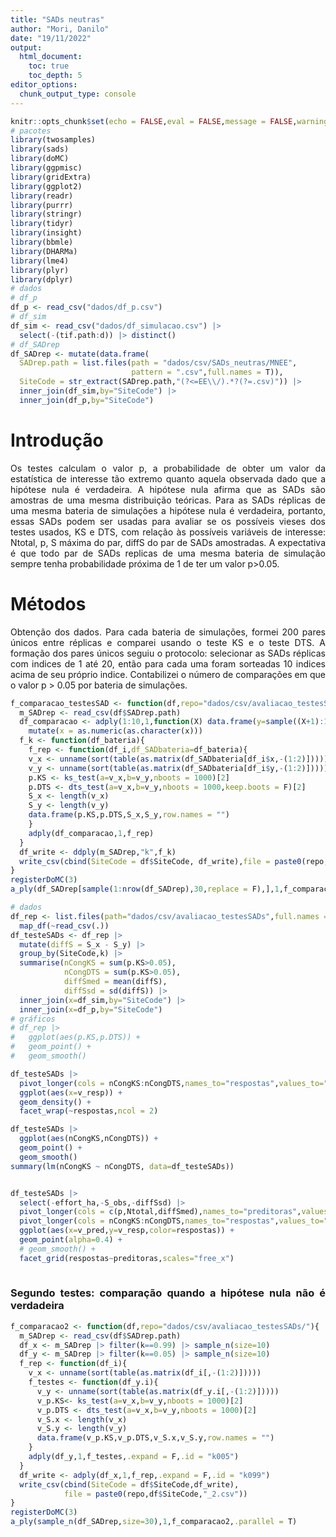 ```yaml
---
title: "SADs neutras"
author: "Mori, Danilo"
date: "19/11/2022"
output: 
  html_document:
    toc: true
    toc_depth: 5
editor_options: 
  chunk_output_type: console
---
```


<style>
body {
text-align: justify}
</style>

```r
knitr::opts_chunk$set(echo = FALSE,eval = FALSE,message = FALSE,warning = FALSE)
# pacotes
library(twosamples)
library(sads)
library(doMC)
library(ggpmisc)
library(gridExtra)
library(ggplot2)
library(readr)
library(purrr)
library(stringr)
library(tidyr)
library(insight)
library(bbmle)
library(DHARMa)
library(lme4)
library(plyr)
library(dplyr)
# dados
# df_p
df_p <- read_csv("dados/df_p.csv")
# df_sim
df_sim <- read_csv("dados/df_simulacao.csv") |> 
  select(-(tif.path:d)) |> distinct()
# df_SADrep
df_SADrep <- mutate(data.frame(
  SADrep.path = list.files(path = "dados/csv/SADs_neutras/MNEE",
                           pattern = ".csv",full.names = T)),
  SiteCode = str_extract(SADrep.path,"(?<=EE\\/).*?(?=.csv)")) |> 
  inner_join(df_sim,by="SiteCode") |> 
  inner_join(df_p,by="SiteCode")
```

# Introdução

Os testes calculam o valor p, a probabilidade de obter um valor da estatística de interesse tão extremo quanto aquela observada dado que a hipótese nula é verdadeira. A hipótese nula afirma que as SADs são amostras de uma mesma distribuição teóricas. Para as SADs réplicas de uma mesma bateria de simulações a hipótese nula é verdadeira, portanto, essas SADs podem ser usadas para avaliar se os possíveis vieses dos testes usados, KS e DTS, com relação às possíveis variáveis de interesse: Ntotal, p, S máxima do par, diffS do par de SADs amostradas. A expectativa é que todo par de SADs replicas de uma mesma bateria de simulação sempre tenha probabilidade próxima de 1 de ter um valor p>0.05. 

# Métodos

Obtenção dos dados. Para cada bateria de simulações, formei 200 pares únicos entre réplicas e comparei usando o teste KS e o teste DTS. A formação dos pares únicos seguiu o protocolo: selecionar as SADs réplicas com indices de 1 até 20, então para cada uma foram sorteadas 10 indices acima de seu próprio indice. Contabilizei o número de comparações em que o valor p > 0.05 por bateria de simulações.



```r
f_comparacao_testesSAD <- function(df,repo="dados/csv/avaliacao_testesSADs/"){
  m_SADrep <- read_csv(df$SADrep.path)
  df_comparacao <- adply(1:10,1,function(X) data.frame(y=sample((X+1):100,size = 10,replace = F)),.expand = F,.id="x") |> 
    mutate(x = as.numeric(as.character(x)))
  f_k <- function(df_bateria){
    f_rep <- function(df_i,df_SADbateria=df_bateria){
    v_x <- unname(sort(table(as.matrix(df_SADbateria[df_i$x,-(1:2)]))))
    v_y <- unname(sort(table(as.matrix(df_SADbateria[df_i$y,-(1:2)]))))
    p.KS <- ks_test(a=v_x,b=v_y,nboots = 1000)[2]
    p.DTS <- dts_test(a=v_x,b=v_y,nboots = 1000,keep.boots = F)[2]
    S_x <- length(v_x)
    S_y <- length(v_y)
    data.frame(p.KS,p.DTS,S_x,S_y,row.names = "")
    }
    adply(df_comparacao,1,f_rep)
  }
  df_write <- ddply(m_SADrep,"k",f_k)
  write_csv(cbind(SiteCode = df$SiteCode, df_write),file = paste0(repo,df$SiteCode,"_1.csv"))
}
registerDoMC(3)
a_ply(df_SADrep[sample(1:nrow(df_SADrep),30,replace = F),],1,f_comparacao_testesSAD,.parallel = TRUE)
```

```r
# dados
df_rep <- list.files(path="dados/csv/avaliacao_testesSADs",full.names = T) |> 
  map_df(~read_csv(.))
df_testeSADs <- df_rep |> 
  mutate(diffS = S_x - S_y) |> 
  group_by(SiteCode,k) |> 
  summarise(nCongKS = sum(p.KS>0.05),
            nCongDTS = sum(p.KS>0.05),
            diffSmed = mean(diffS),
            diffSsd = sd(diffS)) |> 
  inner_join(x=df_sim,by="SiteCode") |> 
  inner_join(x=df_p,by="SiteCode")
# gráficos
# df_rep |> 
#   ggplot(aes(p.KS,p.DTS)) +
#   geom_point() +
#   geom_smooth()

df_testeSADs |> 
  pivot_longer(cols = nCongKS:nCongDTS,names_to="respostas",values_to="v_resp") |> 
  ggplot(aes(x=v_resp)) +
  geom_density() +
  facet_wrap(~respostas,ncol = 2)

df_testeSADs |> 
  ggplot(aes(nCongKS,nCongDTS)) +
  geom_point() +
  geom_smooth()
summary(lm(nCongKS ~ nCongDTS, data=df_testeSADs))


df_testeSADs |> 
  select(-effort_ha,-S_obs,-diffSsd) |> 
  pivot_longer(cols = c(p,Ntotal,diffSmed),names_to="preditoras",values_to="v_pred") |>
  pivot_longer(cols = nCongKS:nCongDTS,names_to="respostas",values_to="v_resp") |> 
  ggplot(aes(x=v_pred,y=v_resp,color=respostas)) +
  geom_point(alpha=0.4) +
  # geom_smooth() +
  facet_grid(respostas~preditoras,scales="free_x")
  
```

### Segundo testes: comparação quando a hipótese nula não é verdadeira

```r
f_comparacao2 <- function(df,repo="dados/csv/avaliacao_testesSADs/"){
  m_SADrep <- read_csv(df$SADrep.path)
  df_x <- m_SADrep |> filter(k==0.99) |> sample_n(size=10)
  df_y <- m_SADrep |> filter(k==0.05) |> sample_n(size=10)
  f_rep <- function(df_i){
    v_x <- unname(sort(table(as.matrix(df_i[,-(1:2)]))))
    f_testes <- function(df_y.i){
      v_y <- unname(sort(table(as.matrix(df_y.i[,-(1:2)]))))
      v_p.KS<- ks_test(a=v_x,b=v_y,nboots = 1000)[2]
      v_p.DTS <- dts_test(a=v_x,b=v_y,nboots = 1000)[2]
      v_S.x <- length(v_x)
      v_S.y <- length(v_y)
      data.frame(v_p.KS,v_p.DTS,v_S.x,v_S.y,row.names = "")
    }
    adply(df_y,1,f_testes,.expand = F,.id = "k005")
  }
  df_write <- adply(df_x,1,f_rep,.expand = F,.id = "k099")
  write_csv(cbind(SiteCode = df$SiteCode,df_write),
            file = paste0(repo,df$SiteCode,"_2.csv"))
}
registerDoMC(3)
a_ply(sample_n(df_SADrep,size=30),1,f_comparacao2,.parallel = T)
```

